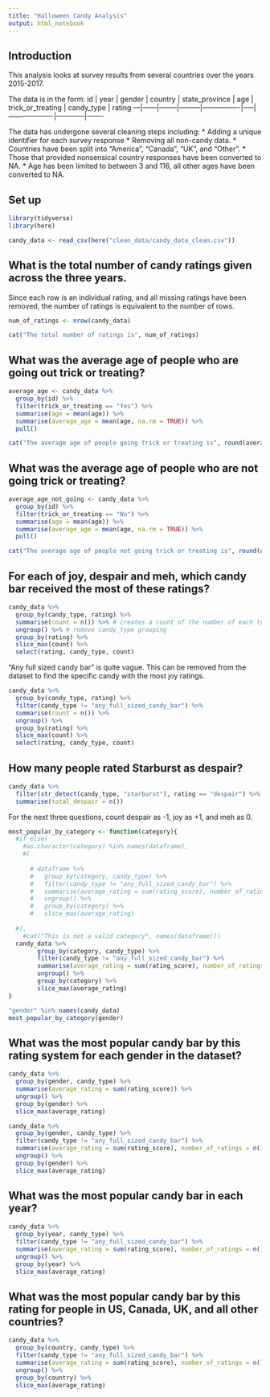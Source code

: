 ```yaml
---
title: "Halloween Candy Analysis"
output: html_notebook
---
```


## Introduction

This analysis looks at survey results from several countries over the years 2015-2017.

The data is in the form:
 id | year | gender | country | state_province | age | trick_or_treating | candy_type | rating
 ---|------|--------|---------|----------------|-----|-------------------|------------|-------
 
The data has undergone several cleaning steps including:
* Adding a unique identifier for each survey response
* Removing all non-candy data.
* Countries have been split into "America", "Canada", "UK", and "Other". 
  * Those that provided nonsensical country responses have been converted to NA.
* Age has been limited to between 3 and 116, all other ages have been converted to NA.





## Set up
```r
library(tidyverse)
library(here)

candy_data <- read_csv(here("clean_data/candy_data_clean.csv"))
```

## What is the total number of candy ratings given across the three years.
Since each row is an individual rating, and all missing ratings have been removed, the number of ratings is equivalent to the number of rows.
```r
num_of_ratings <- nrow(candy_data)

cat("The total number of ratings is", num_of_ratings)
```
## What was the average age of people who are going out trick or treating?
```r
average_age <- candy_data %>% 
  group_by(id) %>% 
  filter(trick_or_treating == "Yes") %>% 
  summarise(age = mean(age)) %>% 
  summarise(average_age = mean(age, na.rm = TRUE)) %>% 
  pull()

cat("The average age of people going trick or treating is", round(average_age, 0))
```
## What was the average age of people who are not going trick or treating?
```r
average_age_not_going <- candy_data %>% 
  group_by(id) %>% 
  filter(trick_or_treating == "No") %>% 
  summarise(age = mean(age)) %>% 
  summarise(average_age = mean(age, na.rm = TRUE)) %>% 
  pull()

cat("The average age of people not going trick or treating is", round(average_age_not_going, 0))
```
## For each of joy, despair and meh, which candy bar received the most of these ratings?
```r
candy_data %>%
  group_by(candy_type, rating) %>% 
  summarise(count = n()) %>% # creates a count of the number of each type of ratings each type of candy recieved
  ungroup() %>% # remove candy_type grouping
  group_by(rating) %>% 
  slice_max(count) %>% 
  select(rating, candy_type, count)
```
"Any full sized candy bar" is quite vague. 
This can be removed from the dataset to find the specific candy with the most joy ratings.
```r
candy_data %>%
  group_by(candy_type, rating) %>% 
  filter(candy_type != "any_full_sized_candy_bar") %>% 
  summarise(count = n()) %>%
  ungroup() %>% 
  group_by(rating) %>% 
  slice_max(count) %>% 
  select(rating, candy_type, count)
```

## How many people rated Starburst as despair?
```r
candy_data %>% 
  filter(str_detect(candy_type, "starburst"), rating == "despair") %>% 
  summarise(total_despair = n())
```
For the next three questions, count despair as -1, joy as +1, and meh as 0.

```r
most_popular_by_category <- function(category){
  #if_else(
    #as.character(category) %in% names(dataframe),
    #(
  
      # dataframe %>% 
      #   group_by(category, candy_type) %>% 
      #   filter(candy_type != "any_full_sized_candy_bar") %>% 
      #   summarise(average_rating = sum(rating_score), number_of_ratings = n()) %>%
      #   ungroup() %>% 
      #   group_by(category) %>% 
      #   slice_max(average_rating)
    
  #),
    #cat("This is not a valid category", names(dataframe)))
  candy_data %>% 
        group_by(category, candy_type) %>% 
        filter(candy_type != "any_full_sized_candy_bar") %>% 
        summarise(average_rating = sum(rating_score), number_of_ratings = n()) %>%
        ungroup() %>% 
        group_by(category) %>% 
        slice_max(average_rating)
}

"gender" %in% names(candy_data)
most_popular_by_category(gender)
```


## What was the most popular candy bar by this rating system for each gender in the dataset?
```r
candy_data %>% 
  group_by(gender, candy_type) %>% 
  summarise(average_rating = sum(rating_score)) %>%
  ungroup() %>% 
  group_by(gender) %>% 
  slice_max(average_rating)
```
```r
candy_data %>% 
  group_by(gender, candy_type) %>% 
  filter(candy_type != "any_full_sized_candy_bar") %>% 
  summarise(average_rating = sum(rating_score), number_of_ratings = n()) %>%
  ungroup() %>% 
  group_by(gender) %>% 
  slice_max(average_rating)
```
## What was the most popular candy bar in each year?
```r
candy_data %>% 
  group_by(year, candy_type) %>% 
  filter(candy_type != "any_full_sized_candy_bar") %>% 
  summarise(average_rating = sum(rating_score), number_of_ratings = n()) %>%
  ungroup() %>% 
  group_by(year) %>% 
  slice_max(average_rating)
```
## What was the most popular candy bar by this rating for people in US, Canada, UK, and all other countries?
```r
candy_data %>% 
  group_by(country, candy_type) %>% 
  filter(candy_type != "any_full_sized_candy_bar") %>% 
  summarise(average_rating = sum(rating_score), number_of_ratings = n()) %>%
  ungroup() %>% 
  group_by(country) %>% 
  slice_max(average_rating)
```

